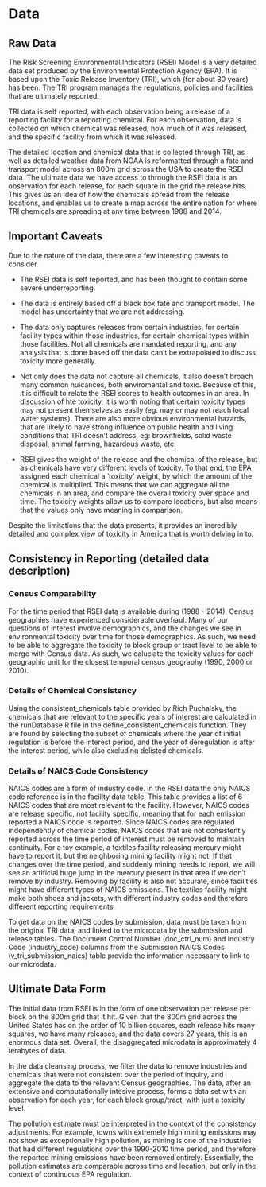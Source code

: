 # Data {#math}

## Raw Data

The Risk Screening Environmental Indicators (RSEI) Model is a very detailed data set produced by the Environmental Protection Agency (EPA). It is based upon the Toxic Release Inventory (TRI), which (for about 30 years) has been. The TRI program manages the regulations, policies and facilities that are ultimately reported. 

TRI data is self reported, with each observation being a release of a reporting facility for a reporting chemical. For each observation, data is collected on which chemical was released, how much of it was released, and the specific facility from which it was released. 

The detailed location and chemical data that is collected through TRI, as well as detailed weather data from NOAA is reformatted through a fate and transport model across an 800m grid across the USA to create the RSEI data. The ultimate data we have access to through the RSEI data is an observation for each release, for each square in the grid the release hits. This gives us an idea of how the chemicals spread from the release locations, and enables us to create a map across the entire nation for where TRI chemicals are spreading at any time between 1988 and 2014. 

## Important Caveats

Due to the nature of the data, there are a few interesting caveats to consider. 

* The RSEI data is self reported, and has been thought to contain some severe underreporting. 

* The data is entirely based off a black box fate and transport model. The model has uncertainty that we are not addressing. 

* The data only captures releases from certain industries, for certain facility types within those industries, for certain chemical types within those facilities. Not all chemicals are mandated reporting, and any analysis that is done based off the data can't be extrapolated to discuss toxicity more generally. 

* Not only does the data not capture all chemicals, it also doesn't broach many common nuicances, both enviromental and toxic. Because of this, it is difficult to relate the RSEI scores to health outcomes in an area. In discussion of hte toxicity, it is worth noting that certain toxicity types may not present themselves as easily (eg. may or may not reach local water systems). There are also more obvious environmental hazards, that are likely to have strong influence on public health and living conditions that TRI doesn't address, eg: brownfields, solid waste disposal, animal farming, hazardous waste, etc.

* RSEI gives the weight of the release and the chemical of the release, but as chemicals have very different levels of toxicity. To that end, the EPA assigned each chemical a 'toxicity' weight, by which the amount of the chemical is multiplied. This means that we can aggregate all the chemicals in an area, and compare the overall toxicity over space and time. The toxicity weights allow us to compare locations, but also means that the values only have meaning in comparison.

Despite the limitations that the data presents, it provides an incredibly detailed and complex view of toxicity in America that is worth delving in to. 

## Consistency in Reporting (detailed data description)

### Census Comparability

For the time period that RSEI data is available during (1988 - 2014), Census geographies have experienced considerable overhaul. Many of our questions of interest involve demographics, and the changes we see in environmental toxicity over time for those demographics. As such, we need to be able to aggregate the toxicity to block group or tract level to be able to merge with Census data. As such, we caluclate the toxicity values for each geographic unit for the closest temporal census geography (1990, 2000 or 2010).

### Details of Chemical Consistency

Using the consistent_chemicals table provided by Rich Puchalsky, the chemicals that are relevant to the specific years of interest are calculated in the runDatabase.R file in the define_consistent_chemicals function. They are found by selecting the subset of chemicals where the year of initial regulation is before the interest period, and the year of deregulation is after the interest period, while also excluding delisted chemicals. 

### Details of NAICS Code Consistency

NAICS codes are a form of industry code. In the RSEI data the only NAICS code reference is in the facility data table. This table provides a list of 6 NAICS codes that are most relevant to the facility. However, NAICS codes are release specific, not facility specific, meaning that for each emission reported a NAICS code is reported. Since NAICS codes are regulated independently of chemical codes, NAICS codes that are not consistently reported across the time period of interest must be removed to maintain continuity. For a toy example, a textiles facility releasing mercury might have to report it, but the neighboring mining facility might not. If that changes over the time period, and suddenly mining needs to report, we will see an artificial huge jump in the mercury present in that area if we don't remove by industry. Removing by facility is also not accurate, since facilities might have different types of NAICS emissions. The textiles facility might make both shoes and jackets, with different industry codes and therefore different reporting requirements.

To get data on the NAICS codes by submission, data must be taken from the original TRI data, and linked to the microdata by the submission and release tables.   The Document Control Number (doc_ctrl_num) and Industry Code (industry_code) columns from the Submission NAICS Codes (v_tri_submission_naics) table provide the information necessary to link to our microdata.


## Ultimate Data Form

The initial data from RSEI is in the form of one observation per release per block on the 800m grid that it hit. Given that the 800m grid across the United States has on the order of 10 billion squares, each release hits many squares, we have many releases, and the data covers 27 years, this is an enormous data set. Overall, the disaggregated microdata is approximately 4 terabytes of data. 

In the data cleansing process, we filter the data to remove industries and chemicals that were not consistent over the period of inquiry, and aggregate the data to the relevant Census geographies. The data, after an extensive and computationally intesive process, forms a data set with an observation for each year, for each block group/tract, with just a toxicity level. 

The pollution estimate must be interpreted in the context of the consistency adjustments. For example, towns with extremely high mining emissions may not show as exceptionally high pollution, as mining is one of the industries that had different regulations over the 1990-2010 time period, and therefore the reported mining emissions have been removed entirely. Essentially, the pollution estimates are comparable across time and location, but only in the context of continuous EPA regulation. 
